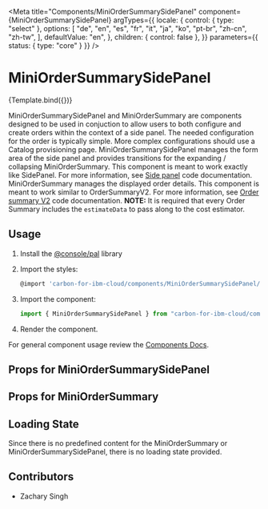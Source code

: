 
<Meta
  title="Components/MiniOrderSummarySidePanel"
  component={MiniOrderSummarySidePanel}
  argTypes={{
    locale: {
      control: { type: "select" },
      options: [
        "de",
        "en",
        "es",
        "fr",
        "it",
        "ja",
        "ko",
        "pt-br",
        "zh-cn",
        "zh-tw",
      ],
      defaultValue: "en",
    },
    children: { control: false },
  }}
  parameters={{ status: { type: "core" } }}
/>

# MiniOrderSummarySidePanel


<Canvas>
  <Story name="Demo" args={{}}>
    {Template.bind({})}
  </Story>
</Canvas>

MiniOrderSummarySidePanel and MiniOrderSummary are components designed to be used in conjuction to allow users to both configure and create orders within the context of a side panel. The needed configuration for the order is typically simple. More complex configurations should use a Catalog provisioning page.
MiniOrderSummarySidePanel manages the form area of the side panel and provides transitions for the expanding / collapsing MiniOrderSummary. This component is meant to work exactly like SidePanel. For more information, see [Side panel](/components/side-panel/code) code documentation.
MiniOrderSummary manages the displayed order details. This component is meant to work similar to OrderSummaryV2. For more information, see [Order summary V2](/components/order-summary-v2/code) code documentation.
**NOTE:** It is required that every Order Summary includes the `estimateData` to pass along to the cost estimator.

## Usage

1.  Install the [@console/pal](https://github.ibm.com/ibmcloud/pal#how-to-install-and-use) library
2.  Import the styles:

    ```js
    @import 'carbon-for-ibm-cloud/components/MiniOrderSummarySidePanel/styles';
    ```

3.  Import the component:

    ```js
    import { MiniOrderSummarySidePanel } from "carbon-for-ibm-cloud/components";
    ```

4.  Render the component.

For general component usage review the [Components Docs](https://pages.github.ibm.com/ibmcloud/pal/development-guidelines/components/overview).

## Props for MiniOrderSummarySidePanel

<ArgsTable of={MiniOrderSummarySidePanel} />

## Props for MiniOrderSummary

<ArgsTable of={MiniOrderSummary} />

## Loading State

Since there is no predefined content for the MiniOrderSummary or MiniOrderSummarySidePanel, there is no loading state provided.

## Contributors

- Zachary Singh
